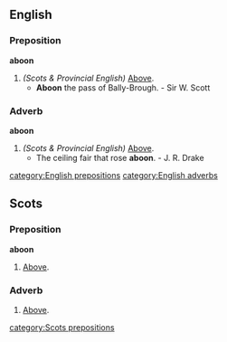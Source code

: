 ==English==
===Preposition===
'''aboon'''
# ''(Scots & Provincial English)'' [[above|Above]].
#* '''Aboon''' the pass of Bally-Brough. - Sir W. Scott

===Adverb===
'''aboon'''
# ''(Scots & Provincial English)'' [[above|Above]].
#* The ceiling fair that rose '''aboon'''. - J. R. Drake

[[category:English prepositions]]
[[category:English adverbs]]

==Scots==

===Preposition===
'''aboon'''

# [[above|Above]].

===Adverb===
{{sco-adv}}

# [[above|Above]].

[[category:Scots prepositions]]